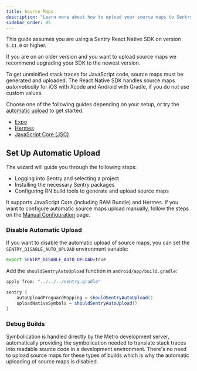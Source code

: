 ```yaml
---
title: Source Maps
description: "Learn more about how to upload your source maps to Sentry."
sidebar_order: 95
---
```


<Alert>

This guide assumes you are using a Sentry React Native SDK on version `5.11.0` or higher.

If you are on an older version and you want to upload source maps we recommend upgrading your SDK to the newest version.

</Alert>

To get unminified stack traces for JavaScript code, source maps must be generated and uploaded. The React Native SDK handles source maps _automatically_ for iOS with Xcode and Android with Gradle, if you do not use custom values.

Choose one of the following guides depending on your setup, or try the [automatic upload](#set-up-automatic-upload) to get started.

- [Expo](/platforms/react-native/sourcemaps/uploading/expo/)
- [Hermes](/platforms/react-native/sourcemaps/uploading/hermes/)
- [JavaScript Core (JSC)](/platforms/react-native/sourcemaps/uploading/jsc/)

## Set Up Automatic Upload

<Include name="react-native-sourcemaps-wizard-instructions.mdx" />

The wizard will guide you through the following steps:

- Logging into Sentry and selecting a project
- Installing the necessary Sentry packages
- Configuring RN build tools to generate and upload source maps

It supports JavaScript Core (including RAM Bundle) and Hermes. If you want to configure automatic source maps upload manually, follow the steps on the [Manual Configuration](/platforms/react-native/manual-setup/manual-setup) page.

### Disable Automatic Upload

If you want to disable the automatic upload of source maps, you can set the `SENTRY_DISABLE_AUTO_UPLOAD` environment variable:

```bash
export SENTRY_DISABLE_AUTO_UPLOAD=true
```

Add the `shouldSentryAutoUpload` function in `android/app/build.gradle`:

```gradle
apply from: "../../../sentry.gradle"

sentry {
    autoUploadProguardMapping = shouldSentryAutoUpload()
    uploadNativeSymbols = shouldSentryAutoUpload()
}
```

### Debug Builds

Symbolication is handled directly by the Metro development server, automatically providing the symbolication needed to translate stack traces into readable source code in a development environment. There's no need to upload source maps for these types of builds which is why the automatic uploading of source maps is disabled.
